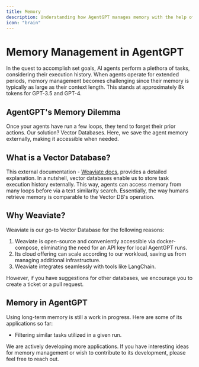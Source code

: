 ```yaml
---
title: Memory
description: Understanding how AgentGPT manages memory with the help of vector databases.
icon: "brain"
---
```


# Memory Management in AgentGPT

In the quest to accomplish set goals, AI agents perform a plethora of tasks, considering their execution history. When agents operate for extended periods, memory management becomes challenging since their memory is typically as large as their context length. This stands at approximately 8k tokens for GPT-3.5 and GPT-4.

## AgentGPT's Memory Dilemma

Once your agents have run a few loops, they tend to forget their prior actions. Our solution? Vector Databases. Here, we save the agent memory externally, making it accessible when needed.

## What is a Vector Database?

This external documentation - [Weaviate docs](https://weaviate.io/developers/weaviate), provides a detailed explanation. In a nutshell, vector databases enable us to store task execution history externally. This way, agents can access memory from many loops before via a text similarity search. Essentially, the way humans retrieve memory is comparable to the Vector DB's operation.

## Why Weaviate?

Weaviate is our go-to Vector Database for the following reasons:

1. Weaviate is open-source and conveniently accessible via docker-compose, eliminating the need for an API key for local AgentGPT runs.
2. Its cloud offering can scale according to our workload, saving us from managing additional infrastructure.
3. Weaviate integrates seamlessly with tools like LangChain.

However, if you have suggestions for other databases, we encourage you to create a ticket or a pull request.

## Memory in AgentGPT

Using long-term memory is still a work in progress. Here are some of its applications so far:

- Filtering similar tasks utilized in a given run.

We are actively developing more applications. If you have interesting ideas for memory management or wish to contribute to its development, please feel free to reach out.
